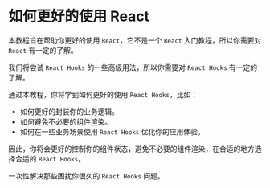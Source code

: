 # 如何更好的使用 React

本教程旨在帮助你更好的使用 `React`，它不是一个 `React` 入门教程，所以你需要对 `React` 有一定的了解。

我们将尝试 `React Hooks` 的一些高级用法，所以你需要对 `React Hooks` 有一定的了解。

通过本教程，你将学到如何更好的使用 `React Hooks`，比如：

- 如何更好的封装你的业务逻辑。
- 如何避免不必要的组件渲染。
- 如何在一些业务场景使用 `React Hooks` 优化你的应用体验。

因此，你将会更好的控制你的组件状态，避免不必要的组件渲染，在合适的地方选择合适的 `React Hooks`。

一次性解决那些困扰你很久的 `React Hooks` 问题。
